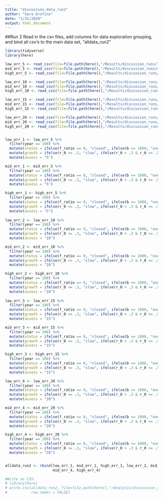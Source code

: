 ```yaml
---
title: "discussion_data_run2"
author: "Sara Orofino"
date: "1/31/2020"
output: html_document
---
```


##Run 2
Read in the csv files, add columns for data exploration grouping, and bind all csv's to the main data set, "alldata_run2"

```r
library(tidyverse)
library(here)
```


```r
low_err_5 <- read_csv(file=file.path(here(),"/Results/discussion_runs/lowerror/run2/lowerr_5_run2.csv"))
mid_err_5 <- read_csv(file=file.path(here(),"/Results/discussion_runs/miderror/run2/miderr_5_run2.csv"))
high_err_5 <- read_csv(file=file.path(here(),"/Results/discussion_runs/higherror/run2/higherr_5_run2.csv"))

low_err_10 <- read_csv(file=file.path(here(),"/Results/discussion_runs/lowerror/run2/lowerr_10_run2.csv"))
mid_err_10 <- read_csv(file=file.path(here(),"/Results/discussion_runs/miderror/run2/miderr_10_run2.csv"))
high_err_10 <- read_csv(file=file.path(here(),"/Results/discussion_runs/higherror/run2/higherr_10_run2.csv"))

low_err_15 <- read_csv(file=file.path(here(),"/Results/discussion_runs/lowerror/run2/lowerr_15_run2.csv"))
mid_err_15 <- read_csv(file=file.path(here(),"/Results/discussion_runs/miderror/run2/miderr_15_run2.csv"))
high_err_15 <- read_csv(file=file.path(here(),"/Results/discussion_runs/higherror/run2/higherr_15_run2.csv"))

low_err_20 <- read_csv(file=file.path(here(),"/Results/discussion_runs/lowerror/run2/lowerr_20_run2.csv"))
mid_err_20 <- read_csv(file=file.path(here(),"/Results/discussion_runs/miderror/run2/miderr_20_run2.csv"))
high_err_20 <- read_csv(file=file.path(here(),"/Results/discussion_runs/higherror/run2/higherr_20_run2.csv"))


low_err_1 <- low_err_5 %>% 
  filter(year == 100) %>% 
  mutate(status = ifelse(f_ratio == 0, "closed", ifelse(b <= 1000, "over", "good"))) %>% 
  mutate(growth = ifelse(r_0 <= .3, "slow", ifelse(r_0 > .3 & r_0 <= .5, "medium", "fast"))) %>% 
  mutate(assess = "5")

mid_err_1 <- mid_err_5 %>% 
  filter(year == 100) %>% 
  mutate(status = ifelse(f_ratio == 0, "closed", ifelse(b <= 1000, "over", "good"))) %>% 
  mutate(growth = ifelse(r_0 <= .3, "slow", ifelse(r_0 > .3 & r_0 <= .5, "medium", "fast"))) %>% 
  mutate(assess = "5")

high_err_1 <- high_err_5 %>% 
  filter(year == 100) %>% 
  mutate(status = ifelse(f_ratio == 0, "closed", ifelse(b <= 1000, "over", "good"))) %>% 
  mutate(growth = ifelse(r_0 <= .3, "slow", ifelse(r_0 > .3 & r_0 <= .5, "medium", "fast"))) %>% 
  mutate(assess = "5")
  
low_err_2 <- low_err_10 %>% 
  filter(year == 100) %>% 
  mutate(status = ifelse(f_ratio == 0, "closed", ifelse(b <= 1000, "over", "good"))) %>% 
  mutate(growth = ifelse(r_0 <= .3, "slow", ifelse(r_0 > .3 & r_0 <= .5, "medium", "fast"))) %>% 
  mutate(assess = "10")

mid_err_2 <- mid_err_10 %>% 
  filter(year == 100) %>% 
  mutate(status = ifelse(f_ratio == 0, "closed", ifelse(b <= 1000, "over", "good"))) %>% 
  mutate(growth = ifelse(r_0 <= .3, "slow", ifelse(r_0 > .3 & r_0 <= .5, "medium", "fast"))) %>% 
  mutate(assess = "10")

high_err_2 <- high_err_10 %>% 
  filter(year == 100) %>% 
  mutate(status = ifelse(f_ratio == 0, "closed", ifelse(b <= 1000, "over", "good"))) %>% 
  mutate(growth = ifelse(r_0 <= .3, "slow", ifelse(r_0 > .3 & r_0 <= .5, "medium", "fast"))) %>% 
  mutate(assess = "10")
  
low_err_3 <- low_err_15 %>% 
  filter(year == 100) %>% 
  mutate(status = ifelse(f_ratio == 0, "closed", ifelse(b <= 1000, "over", "good"))) %>% 
  mutate(growth = ifelse(r_0 <= .3, "slow", ifelse(r_0 > .3 & r_0 <= .5, "medium", "fast"))) %>% 
  mutate(assess = "15")

mid_err_3 <- mid_err_15 %>% 
  filter(year == 100) %>% 
  mutate(status = ifelse(f_ratio == 0, "closed", ifelse(b <= 1000, "over", "good"))) %>% 
  mutate(growth = ifelse(r_0 <= .3, "slow", ifelse(r_0 > .3 & r_0 <= .5, "medium", "fast"))) %>% 
  mutate(assess = "15")

high_err_3 <- high_err_15 %>% 
  filter(year == 100) %>% 
  mutate(status = ifelse(f_ratio == 0, "closed", ifelse(b <= 1000, "over", "good"))) %>% 
  mutate(growth = ifelse(r_0 <= .3, "slow", ifelse(r_0 > .3 & r_0 <= .5, "medium", "fast"))) %>% 
  mutate(assess = "15")

low_err_4 <- low_err_20 %>% 
  filter(year == 100) %>% 
  mutate(status = ifelse(f_ratio == 0, "closed", ifelse(b <= 1000, "over", "good"))) %>% 
  mutate(growth = ifelse(r_0 <= .3, "slow", ifelse(r_0 > .3 & r_0 <= .5, "medium", "fast"))) %>% 
  mutate(assess = "20")

mid_err_4 <- mid_err_20 %>% 
  filter(year == 100) %>% 
  mutate(status = ifelse(f_ratio == 0, "closed", ifelse(b <= 1000, "over", "good"))) %>% 
  mutate(growth = ifelse(r_0 <= .3, "slow", ifelse(r_0 > .3 & r_0 <= .5, "medium", "fast"))) %>% 
  mutate(assess = "20")

high_err_4 <- high_err_20 %>% 
  filter(year == 100) %>% 
  mutate(status = ifelse(f_ratio == 0, "closed", ifelse(b <= 1000, "over", "good"))) %>% 
  mutate(growth = ifelse(r_0 <= .3, "slow", ifelse(r_0 > .3 & r_0 <= .5, "medium", "fast"))) %>% 
  mutate(assess = "20")


alldata_run2 <- rbind(low_err_1, mid_err_1, high_err_1, low_err_2, mid_err_2, high_err_2, low_err_3, mid_err_3, high_err_3, low_err_4,
                      mid_err_4, high_err_4)

#Write as CSV:
# library(here)
# write.csv(alldata_run2, file=file.path(here(),"/Analysis/discussion_analysis/analysis_data/alldata_run2.csv"),
#           row.names = FALSE)

```
